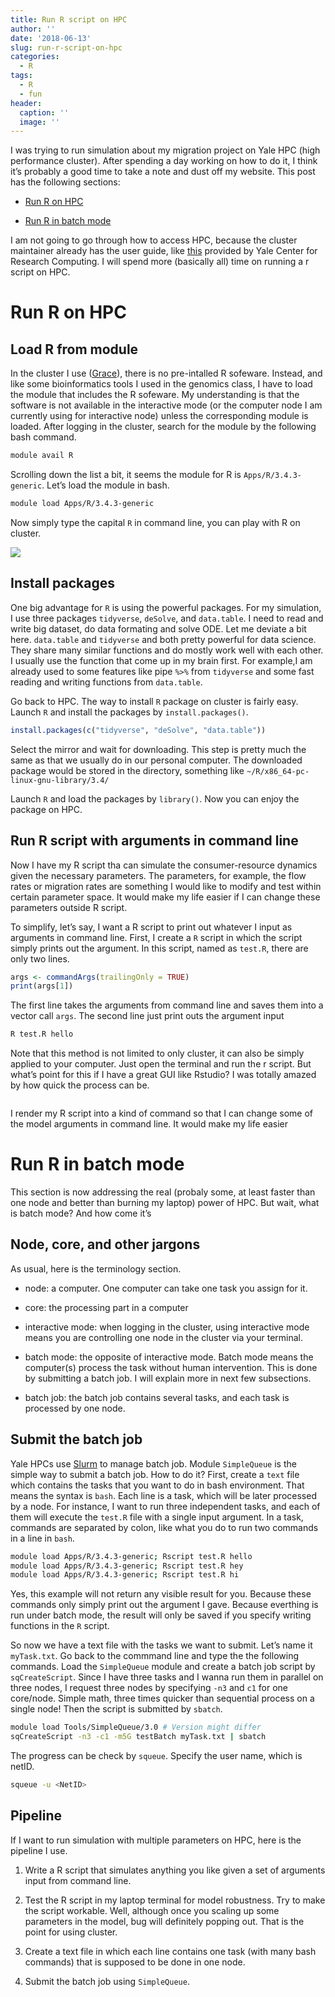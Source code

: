 ```yaml
---
title: Run R script on HPC
author: ''
date: '2018-06-13'
slug: run-r-script-on-hpc
categories:
  - R
tags:
  - R
  - fun
header:
  caption: ''
  image: ''
---
```


I was trying to run simulation about my migration project on Yale HPC (high performance cluster). After spending a day working on how to do it, I think it's probably a good time to take a note and dust off my website. This post has the following sections:

- [Run R on HPC](https://www.changyuchang.name/post/customized-domain-and-commenting/#run-r-on-hpc)

- [Run R in batch mode](https://www.changyuchang.name/post/customized-domain-and-commenting/#run-r-in-batch-mode)

I am not going to go through how to access HPC, because the cluster maintainer already has the user guide, like [this](https://research.computing.yale.edu/support/hpc/user-guide) provided by Yale Center for Research Computing. I will spend more (basically all) time on running a r script on HPC.


# Run R on HPC

## Load R from module

In the cluster I use ([Grace](https://research.computing.yale.edu/support/hpc/clusters/grace)), there is no pre-intalled R sofeware. Instead, and like some bioinformatics tools I used in the genomics class, I have to load the module that includes the R sofeware. My understanding is that the software is not available in the interactive mode (or the computer node I am currently using for interactive node) unless the corresponding module is loaded. After logging in the cluster, search for the module by the following bash command.

```bash
module avail R
```

Scrolling down the list a bit, it seems the module for R is `Apps/R/3.4.3-generic`. Let's load the module in bash.

```bash
module load Apps/R/3.4.3-generic
```

Now simply type the capital `R` in command line, you can play with R on cluster.

![](/files/HPC_1.png)


## Install packages

One big advantage for `R` is using the powerful packages. For my simulation, I use three packages `tidyverse`, `deSolve`, and `data.table`. I need to read and write big dataset, do data formating and solve ODE. Let me deviate a bit here. `data.table` and `tidyverse` and both pretty powerful for data science. They share many similar functions and do mostly work well with each other. I usually use the function that come up in my brain first. For example,I am already used to some features like pipe `%>%` from `tidyverse` and some fast reading and writing functions from `data.table`.

Go back to HPC. The way to install `R` package on cluster is fairly easy. Launch `R` and install the packages by `install.packages()`.

```r
install.packages(c("tidyverse", "deSolve", "data.table"))
```

Select the mirror and wait for downloading. This step is pretty much the same as that we usually do in our personal computer. The downloaded package would be stored in the directory, something like `~/R/x86_64-pc-linux-gnu-library/3.4/`

Launch `R` and load the packages by `library()`. Now you can enjoy the package on HPC.


## Run R script with arguments in command line

Now I have my R script tha can simulate the consumer-resource dynamics given the necessary parameters. The parameters, for example, the flow rates or migration rates are something I would like to modify and test within certain parameter space. It would make my life easier if I can change these parameters outside R script. 

To simplify, let's say, I want a R script to print out whatever I input as arguments in command line. First, I create a `R` script in which the script simply prints out the argument. In this script, named as `test.R`, there are only two lines.

```r
args <- commandArgs(trailingOnly = TRUE)
print(args[1])
```

The first line takes the arguments from command line and saves them into a vector call `args`. The second line just print outs the argument input 

```bash
R test.R hello
```

Note that this method is not limited to only cluster, it can also be simply applied to your computer. Just open the terminal and run the r script. But what's point for this if I have a great GUI like Rstudio? I was totally amazed by how quick the process can be.

```bash

```

I render my R script into a kind of command so that I can change some of the model arguments in command line. It would make my life easier


# Run R in batch mode

This section is now addressing the real (probaly some, at least faster than one node and better than burning my laptop) power of HPC. But wait, what is batch mode? And how come it's 

## Node, core, and other jargons

As usual, here is the terminology section.

- node: a computer. One computer can take one task you assign for it.

- core: the processing part in a computer

- interactive mode: when logging in the cluster, using interactive mode means you are controlling one node in the cluster via your terminal.

- batch mode: the opposite of interactive mode. Batch mode means the computer(s) process the task without human intervention. This is done by submitting a batch job. I will explain more in next few subsections.

- batch job: the batch job contains several tasks, and each task is processed by one node.


## Submit the batch job

Yale HPCs use [Slurm](https://research.computing.yale.edu/support/hpc/user-guide/slurm) to manage batch job. Module `SimpleQueue` is the simple way to submit a batch job. How to do it? First, create a `text` file which contains the tasks that you want to do in bash environment. That means the syntax is `bash`. Each line is a task, which will be later processed by a node. For instance, I want to run three independent tasks, and each of them will execute the `test.R` file with a single input argument. In a task, commands are separated by colon, like what you do to run two commands in a line in `bash`. 

```bash
module load Apps/R/3.4.3-generic; Rscript test.R hello
module load Apps/R/3.4.3-generic; Rscript test.R hey
module load Apps/R/3.4.3-generic; Rscript test.R hi
```

Yes, this example will not return any visible result for you. Because these commands only simply print out the argument I gave. Because everthing is run under batch mode, the result will only be saved if you specify writing functions in the `R` script. 

So now we have a text file with the tasks we want to submit. Let's name it `myTask.txt`. Go back to the commmand line and type the the following commands. Load the `SimpleQueue` module and create a batch job script by `sqCreateScript`. Since I have three tasks and I wanna run them in parallel on three nodes, I request three nodes by specifying `-n3` and `c1` for one core/node. Simple math, three times quicker than sequential process on a single node! Then the script is submitted by `sbatch`.

```bash
module load Tools/SimpleQueue/3.0 # Version might differ
sqCreateScript -n3 -c1 -m5G testBatch myTask.txt | sbatch
```

The progress can be check by `squeue`. Specify the user name, which is netID.

```bash
squeue -u <NetID>
```

## Pipeline

If I want to run simulation with multiple parameters on HPC, here is the pipeline I use.

1. Write a R script that simulates anything you like given a set of arguments input from command line.

2. Test the R script in my laptop terminal for model robustness. Try to make the script workable. Well, although once you scaling up some parameters in the model, bug will definitely popping out. That is the point for using cluster.

3. Create a text file in which each line contains one task (with many bash commands) that is supposed to be done in one node.

4. Submit the batch job using `SimpleQueue`.






